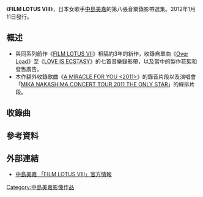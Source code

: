 {{Infobox Album | <!-- See Wikipedia:WikiProject_Albums -->
| Name        = FILM LOTUS Ⅷ
| Type        = Video
| Artist      = [[中島美嘉|中島美嘉]]
| Cover       = FILM_LOTUS_Ⅷ.jpg
| Released    = 2012年1月11日
| Genre       = [[J-Pop|J-Pop]]
| Label       = [[Sony_Music_Associated_Records|Sony Music Associated Records]]
| Reviews     = 
| Last album  = [[MIKA_NAKASHIMA_CONCERT_TOUR_2009_TRUST_OUR_VOICE|MIKA NAKASHIMA CONCERT TOUR 2009 TRUST OUR VOICE]] <br />（2009年）
| This album  = '''FILM LOTUS Ⅷ'''<br/>（2012年）
| Next album  = [[MIKA_NAKASHIMA_CONCERT_TOUR_2011_THE_ONLY_STAR|MIKA NAKASHIMA CONCERT TOUR 2011 THE ONLY STAR]] <br />（2012年）
}}
《'''FILM LOTUS Ⅷ'''》，日本女歌手[[中島美嘉|中島美嘉]]的第八張音樂錄影帶選集。2012年1月11日發行。

==概述==
*與同系列前作《[[FILM_LOTUS_Ⅶ|FILM LOTUS Ⅶ]]》相隔約3年的新作，收錄自單曲《[[Over_Load|Over Load]]》至《[[LOVE_IS_ECSTASY|LOVE IS ECSTASY]]》的七首音樂錄影帶，以及當中的製作花絮和發售廣告。
*本作額外收錄歌曲《[[Dear_(中島美嘉單曲)|A MIRACLE FOR YOU <2011>]]》的錄音片段以及演唱會「[[MIKA_NAKASHIMA_CONCERT_TOUR_2011_THE_ONLY_STAR|MIKA NAKASHIMA CONCERT TOUR 2011 THE ONLY STAR]]」的綵排片段。

==收錄曲==
{{tracklist
| headline        = VIDEO CLIP
| extra_column    = 導演

| title1          = [[Over_Load|Over Load]]
| extra1          = 久保茂昭<ref>{{cite web |url=http://www.spaceshowertv.com/search/detail.cgi?mu=0073398 |language=ja |title=ミュージックビデオサーチ |publisher=space shower tv |accessdate=2016-06-08 |archive-date=2019-02-16 |archive-url=https://web.archive.org/web/20190216015133/https://www.spaceshowertv.com/search/detail.cgi?mu=0073398 |dead-url=no }}</ref>

| title2          = [[CANDY_GIRL|CANDY GIRL]]
| extra2          = 島田大介<ref>{{cite web |url=http://www.spaceshowertv.com/search/detail.cgi?mu=0076089 |language=ja |title=ミュージックビデオサーチ |publisher=space shower tv |accessdate=2016-06-08 |archive-date=2019-02-16 |archive-url=https://web.archive.org/web/20190216015133/https://www.spaceshowertv.com/search/detail.cgi?mu=0076089 |dead-url=no }}</ref>

| title3          = [[流星_(中島美嘉單曲)|流星]]
| extra3          = 牧鉄馬 / 名取哲<ref>{{cite web |url=http://www.spaceshowertv.com/search/detail.cgi?mu=0077005 |language=ja |title=ミュージックビデオサーチ |publisher=space shower tv |accessdate=2016-06-08 |archive-date=2019-02-16 |archive-url=https://web.archive.org/web/20190216015133/https://www.spaceshowertv.com/search/detail.cgi?mu=0077005 |dead-url=no }}</ref>

| title4          = [[ALWAYS|ALWAYS]]
| extra4          = 武藤眞志<ref>{{cite web |url=http://www.spaceshowertv.com/search/detail.cgi?mu=0078123 |language=ja |title=ミュージックビデオサーチ |publisher=space shower tv |accessdate=2016-06-08 |archive-date=2019-02-16 |archive-url=https://web.archive.org/web/20190216015133/https://www.spaceshowertv.com/search/detail.cgi?mu=0078123 |dead-url=no }}</ref>

| title5          = [[最美好的自己|最美好的自己]]
| extra5          = 須永秀明<ref>{{cite web |url=http://www.spaceshowertv.com/search/detail.cgi?mu=0081446 |language=ja |title=ミュージックビデオサーチ |publisher=space shower tv |accessdate=2016-06-08 |archive-date=2019-02-16 |archive-url=https://web.archive.org/web/20190216015133/https://www.spaceshowertv.com/search/detail.cgi?mu=0081446 |dead-url=no }}</ref>

| title6          = [[Dear_(中島美嘉單曲)|Dear]]
| extra6          = 喜田夏記<ref>{{cite web |url=http://www.spaceshowertv.com/search/detail.cgi?mu=0085463 |language=ja |title=ミュージックビデオサーチ |publisher=space shower tv |accessdate=2016-06-08 |archive-date=2019-02-16 |archive-url=https://web.archive.org/web/20190216015133/https://www.spaceshowertv.com/search/detail.cgi?mu=0085463 |dead-url=no }}</ref>

| title7          = [[LOVE_IS_ECSTASY|LOVE IS ECSTASY]]
| extra7          = 須永秀明<ref>{{cite web |url=http://www.spaceshowertv.com/search/detail.cgi?mu=0087101 |language=ja |title=ミュージックビデオサーチ |publisher=space shower tv |accessdate=2016-06-08 |archive-date=2019-02-16 |archive-url=https://web.archive.org/web/20190216015133/https://www.spaceshowertv.com/search/detail.cgi?mu=0087101 |dead-url=no }}</ref>
}}

{{tracklist
| headline        = MAKING
| collapsed = yes

| title1          = MAKING OF“Over Load”
| title2          = MAKING OF“CANDY GIRL”
| title3          = MAKING OF“流星”
| title4          = MAKING OF“ALWAYS”
| title5          = MAKING OF“最美好的自己”
| title6          = MAKING OF“Dear”
| title7          = MAKING OF“LOVE IS ECSTASY”
}}

{{tracklist
| headline        = DOCUMENT
| collapsed = yes

| title1          = A MIRACLE FOR YOU <2011> RECORDING DOCUMENT
| title2          = MIKA NAKASHIMA CONCERT TOUR 2011 THE ONLY STAR REHEARSAL DOCUMENT
}}

{{tracklist
| headline        = TV SPOT
| collapsed = yes

| title1          = Over Load
| title2          = CANDY GIRL
| title3          = 流星
| title4          = ALWAYS
| title5          = 最美好的自己
| title6          = Dear
| title7          = LOVE IS ECSTASY
}}

==參考資料==
{{reflist|2}}

==外部連結==
* [http://www.mikanakashima.com/information/single.html?id=388084 中島美嘉 「FILM LOTUS Ⅷ」官方情報]{{Wayback|url=http://www.mikanakashima.com/information/single.html?id=388084 |date=20190216015133 }}{{ja}}

{{中島美嘉}}
[[Category:中島美嘉影像作品|Category:中島美嘉影像作品]]